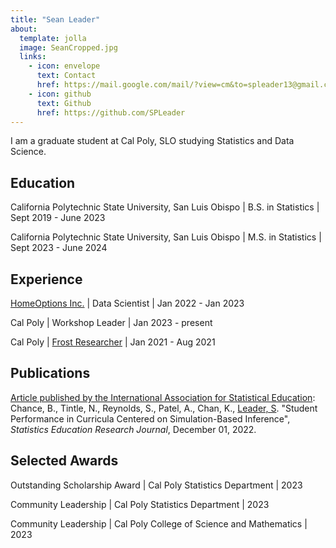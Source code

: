 ```yaml
---
title: "Sean Leader"
about:
  template: jolla
  image: SeanCropped.jpg
  links:
    - icon: envelope
      text: Contact
      href: https://mail.google.com/mail/?view=cm&to=spleader13@gmail.com
    - icon: github
      text: Github
      href: https://github.com/SPLeader
---
```


I am a graduate student at Cal Poly, SLO studying Statistics and Data Science.

## Education

California Polytechnic State University, San Luis Obispo \| B.S. in Statistics \| Sept 2019 - June 2023

California Polytechnic State University, San Luis Obispo \| M.S. in Statistics \| Sept 2023 - June 2024

## Experience

[HomeOptions Inc.](https://www.homeoptions.com) \| Data Scientist \| Jan 2022 - Jan 2023

Cal Poly \| Workshop Leader \| Jan 2023 - present

Cal Poly \| [Frost Researcher](https://cosam.calpoly.edu/prospective-students/frost-fund) \| Jan 2021 - Aug 2021

## Publications

[Article published by the International Association for Statistical Education](https://iase-web.org/ojs/SERJ/article/view/6): Chance, B., Tintle, N., Reynolds, S., Patel, A., Chan, K., [Leader, S]{.underline}. \"Student Performance in Curricula Centered on Simulation-Based Inference\", *Statistics Education Research Journal*, December 01, 2022.

## Selected Awards

Outstanding Scholarship Award | Cal Poly Statistics Department | 2023

Community Leadership | Cal Poly Statistics Department | 2023

Community Leadership | Cal Poly College of Science and Mathematics | 2023

